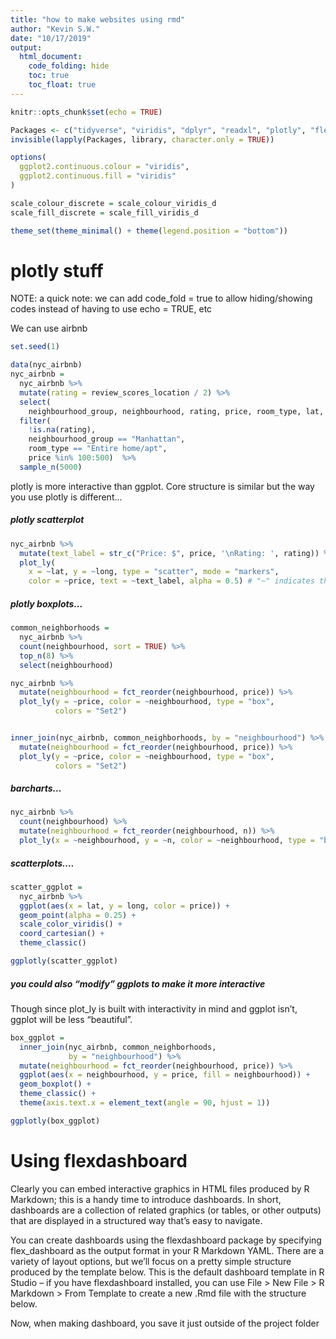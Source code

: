 ```yaml
---
title: "how to make websites using rmd"
author: "Kevin S.W."
date: "10/17/2019"
output: 
  html_document:
    code_folding: hide
    toc: true
    toc_float: true
---
```


```r
knitr::opts_chunk$set(echo = TRUE)

Packages <- c("tidyverse", "viridis", "dplyr", "readxl", "plotly", "flexdashboard", "p8105.datasets")
invisible(lapply(Packages, library, character.only = TRUE))

options(
  ggplot2.continuous.colour = "viridis",
  ggplot2.continuous.fill = "viridis"
)

scale_colour_discrete = scale_colour_viridis_d
scale_fill_discrete = scale_fill_viridis_d

theme_set(theme_minimal() + theme(legend.position = "bottom"))

```

# plotly stuff

NOTE: a quick note: we can add code_fold = true to allow hiding/showing codes instead of having to use echo = TRUE, etc

We can use airbnb

```r

set.seed(1)

data(nyc_airbnb)
nyc_airbnb = 
  nyc_airbnb %>% 
  mutate(rating = review_scores_location / 2) %>%
  select(
    neighbourhood_group, neighbourhood, rating, price, room_type, lat, long) %>%
  filter(
    !is.na(rating), 
    neighbourhood_group == "Manhattan",
    room_type == "Entire home/apt",
    price %in% 100:500)  %>% 
  sample_n(5000)

```

plotly is more interactive than ggplot. Core structure is similar but the way you use plotly is different...

##### plotly scatterplot

```r

nyc_airbnb %>%
  mutate(text_label = str_c("Price: $", price, '\nRating: ', rating)) %>%  # concatenate stuff into the texts
  plot_ly(
    x = ~lat, y = ~long, type = "scatter", mode = "markers",
    color = ~price, text = ~text_label, alpha = 0.5) # "~" indicates the "variable" you need for plotly

```

##### plotly boxplots...

```r

common_neighborhoods =
  nyc_airbnb %>% 
  count(neighbourhood, sort = TRUE) %>% 
  top_n(8) %>% 
  select(neighbourhood)

nyc_airbnb %>% 
  mutate(neighbourhood = fct_reorder(neighbourhood, price)) %>% 
  plot_ly(y = ~price, color = ~neighbourhood, type = "box",
          colors = "Set2")


inner_join(nyc_airbnb, common_neighborhoods, by = "neighbourhood") %>% 
  mutate(neighbourhood = fct_reorder(neighbourhood, price)) %>% 
  plot_ly(y = ~price, color = ~neighbourhood, type = "box",
          colors = "Set2")

```

##### barcharts...

```r

nyc_airbnb %>% 
  count(neighbourhood) %>% 
  mutate(neighbourhood = fct_reorder(neighbourhood, n)) %>% 
  plot_ly(x = ~neighbourhood, y = ~n, color = ~neighbourhood, type = "bar")

```

##### scatterplots....

```r

scatter_ggplot = 
  nyc_airbnb %>%
  ggplot(aes(x = lat, y = long, color = price)) +
  geom_point(alpha = 0.25) +
  scale_color_viridis() +
  coord_cartesian() +
  theme_classic()

ggplotly(scatter_ggplot)

```

##### you could also "modify" ggplots to make it more interactive

Though since plot_ly is built with interactivity in mind and ggplot isn't, ggplot will be less "beautiful". 

```r

box_ggplot = 
  inner_join(nyc_airbnb, common_neighborhoods,
             by = "neighbourhood") %>% 
  mutate(neighbourhood = fct_reorder(neighbourhood, price)) %>% 
  ggplot(aes(x = neighbourhood, y = price, fill = neighbourhood)) +
  geom_boxplot() +
  theme_classic() + 
  theme(axis.text.x = element_text(angle = 90, hjust = 1))

ggplotly(box_ggplot)

```

# Using flexdashboard

Clearly you can embed interactive graphics in HTML files produced by R Markdown; this is a handy time to introduce dashboards. In short, dashboards are a collection of related graphics (or tables, or other outputs) that are displayed in a structured way that’s easy to navigate.

You can create dashboards using the flexdashboard package by specifying flex_dashboard as the output format in your R Markdown YAML. There are a variety of layout options, but we’ll focus on a pretty simple structure produced by the template below. This is the default dashboard template in R Studio – if you have flexdashboard installed, you can use File > New File > R Markdown > From Template to create a new .Rmd file with the structure below.

Now, when making dashboard, you save it just outside of the project folder
